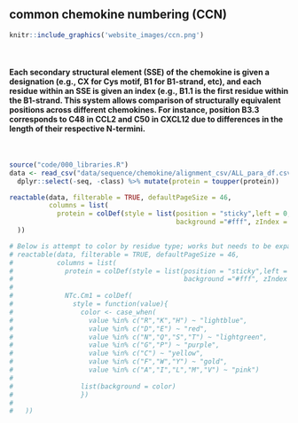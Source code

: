 ## **common chemokine numbering (CCN)**

```r
knitr::include_graphics('website_images/ccn.png')
```

<br>

#### Each secondary structural element (SSE) of the chemokine is given a designation (e.g., CX for Cys motif, B1 for B1-strand, etc), and each residue within an SSE is given an index (e.g., B1.1 is the first residue within the B1-strand. This system allows comparison of structurally equivalent positions across different chemokines. For instance, position B3.3 corresponds to C48 in CCL2 and C50 in CXCL12 due to differences in the length of their respective N-termini. 

<br>

```r
source("code/000_libraries.R")
data <- read_csv("data/sequence/chemokine/alignment_csv/ALL_para_df.csv") %>%
  dplyr::select(-seq, -class) %>% mutate(protein = toupper(protein))

```


```r

reactable(data, filterable = TRUE, defaultPageSize = 46,
          columns = list(
            protein = colDef(style = list(position = "sticky",left = 0,
                                          background ="#fff", zIndex = 1))
  ))

# Below is attempt to color by residue type; works but needs to be expanded to make rule that aopplies to full table instead of individual column callouts
# reactable(data, filterable = TRUE, defaultPageSize = 46,
#           columns = list(
#             protein = colDef(style = list(position = "sticky",left = 0,
#                                           background ="#fff", zIndex = 1)),
# 
#             NTc.Cm1 = colDef(
#               style = function(value){
#                 color <- case_when(
#                   value %in% c("R","K","H") ~ "lightblue",
#                   value %in% c("D","E") ~ "red",
#                   value %in% c("N","Q","S","T") ~ "lightgreen",
#                   value %in% c("G","P") ~ "purple",
#                   value %in% c("C") ~ "yellow",
#                   value %in% c("F","W","Y") ~ "gold",
#                   value %in% c("A","I","L","M","V") ~ "pink")
# 
#                 list(background = color)
#                 })
# 
#   ))

```

